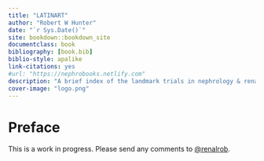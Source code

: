 ```yaml
--- 
title: "LATINART"
author: "Robert W Hunter"
date: "`r Sys.Date()`"
site: bookdown::bookdown_site
documentclass: book
bibliography: [book.bib]
biblio-style: apalike
link-citations: yes
#url: "https://nephrobooks.netlify.com"
description: "A brief index of the landmark trials in nephrology & renal transplant."
cover-image: "logo.png"
---
```


# Preface {-}

This is a work in progress.  Please send any comments to [\@renalrob](https://mobile.twitter.com/renalrob).    